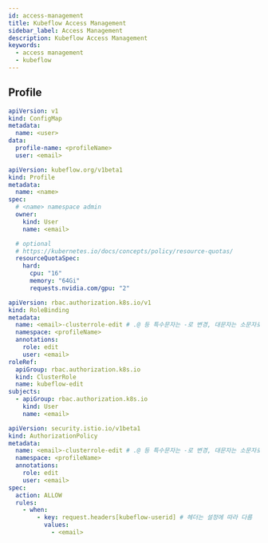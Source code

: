 ```yaml
---
id: access-management
title: Kubeflow Access Management
sidebar_label: Access Management
description: Kubeflow Access Management
keywords:
  - access management
  - kubeflow
---
```


## Profile

```yaml
apiVersion: v1
kind: ConfigMap
metadata:
  name: <user>
data:
  profile-name: <profileName>
  user: <email>
```

```yaml
apiVersion: kubeflow.org/v1beta1
kind: Profile
metadata:
  name: <name>
spec:
  # <name> namespace admin
  owner:
    kind: User
    name: <email>

  # optional
  # https://kubernetes.io/docs/concepts/policy/resource-quotas/
  resourceQuotaSpec:
    hard:
      cpu: "16"
      memory: "64Gi"
      requests.nvidia.com/gpu: "2"
```

```yaml
apiVersion: rbac.authorization.k8s.io/v1
kind: RoleBinding
metadata:
  name: <email>-clusterrole-edit # .@ 등 특수문자는 -로 변경, 대문자는 소문자로 변경
  namespace: <profileName>
  annotations:
    role: edit
    user: <email>
roleRef:
  apiGroup: rbac.authorization.k8s.io
  kind: ClusterRole
  name: kubeflow-edit
subjects:
  - apiGroup: rbac.authorization.k8s.io
    kind: User
    name: <email>
```

```yaml
apiVersion: security.istio.io/v1beta1
kind: AuthorizationPolicy
metadata:
  name: <email>-clusterrole-edit # .@ 등 특수문자는 -로 변경, 대문자는 소문자로 변경
  namespace: <profileName>
  annotations:
    role: edit
    user: <email>
spec:
  action: ALLOW
  rules:
    - when:
        - key: request.headers[kubeflow-userid] # 헤더는 설정에 따라 다름
          values:
            - <email>
```
